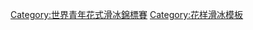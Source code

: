 {{Navbox
| name      =世界青年花式滑冰錦標賽
| state     = {{{state|uncollapsed}}}
| title     = [[世界青少年花样滑冰锦标赛]]
| listclass = hlist

| list1 = 
* [[1976年世界青年花式滑冰錦標賽|1976]]
* [[1977年世界青年花式滑冰錦標賽|1977]]
* [[1978年世界青年花式滑冰錦標賽|1978]]
* [[1979年世界青年花式滑冰錦標賽|1979]] 
* [[1980年世界青年花式滑冰錦標賽|1980]]
* [[1981年世界青年花式滑冰錦標賽|1981]]
* [[1982年世界青年花式滑冰錦標賽|1982]]
* [[1983年世界青年花式滑冰錦標賽|1983]]
* [[1984年世界青年花式滑冰錦標賽|1984]]
* [[1985年世界青年花式滑冰錦標賽|1985]]
* [[1986年世界青年花式滑冰錦標賽|1986]]
* [[1987年世界青年花式滑冰錦標賽|1987]]
* [[1988年世界青年花式滑冰錦標賽|1988]]
* [[1989年世界青年花式滑冰錦標賽|1989]] 
* [[1990年世界青年花式滑冰錦標賽|1990]]
* [[1991年世界青年花式滑冰錦標賽|1991]]
* [[1992年世界青年花式滑冰錦標賽|1992]]
* [[1993年世界青年花式滑冰錦標賽|1993]]
* [[1994年世界青年花式滑冰錦標賽|1994]]
* [[1995年世界青年花式滑冰錦標賽|1995]]
* [[1996年世界青年花式滑冰錦標賽|1996]]
* [[1997年世界青年花式滑冰錦標賽|1997]]
* [[1998年世界青年花式滑冰錦標賽|1998]]
* [[1999年世界青年花式滑冰錦標賽|1999]] 
* [[2000年世界青年花式滑冰錦標賽|2000]]
* [[2001年世界青年花式滑冰錦標賽|2001]]
* [[2002年世界青年花式滑冰錦標賽|2002]]
* [[2003年世界青年花式滑冰錦標賽|2003]]
* [[2004年世界青年花式滑冰錦標賽|2004]]
* [[2005年世界青年花式滑冰錦標賽|2005]]
* [[2006年世界青年花式滑冰錦標賽|2006]]
* [[2007年世界青年花式滑冰錦標賽|2007]]
* [[2008年世界青年花式滑冰錦標賽|2008]]
* [[2009年世界青年花式滑冰錦標賽|2009]] 
* [[2010年世界青年花式滑冰錦標賽|2010]]
* [[2011年世界青年花式滑冰錦標賽|2011]]
* [[2012年世界青年花式滑冰錦標賽|2012]]
* [[2013年世界青年花式滑冰錦標賽|2013]]
* [[2014年世界青年花式滑冰錦標賽|2014]]
* [[2015年世界青年花式滑冰錦標賽|2015]]
* [[2016年世界青年花式滑冰錦標賽|2016]]
* [[2017年世界青年花式滑冰錦標賽|2017]]
* [[2018年世界青年花式滑冰錦標賽|2018]]
* [[2019年世界青年花式滑冰錦標賽|2019]]
* [[2020年世界青年花式滑冰錦標賽|2020]]
* {{gray|2021}}<sup>1</sup>
* [[2022年世界青年花样滑冰锦标赛|2022]]
| below = <sup>1</sup> 因[[2019冠状病毒病疫情]]取消
}}{{main other|
[[Category:世界青年花式滑冰錦標賽]]
}}<includeonly>[[Category:世界青年花式滑冰錦標賽]]</includeonly><noinclude>
{{collapsible option}}
[[Category:花样滑冰模板]]
</noinclude>